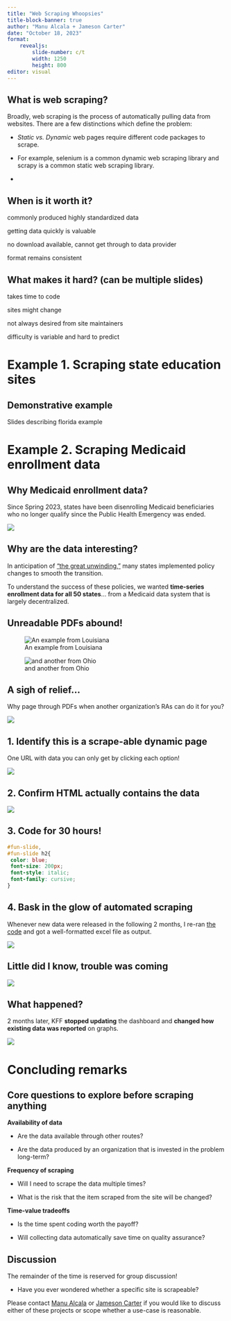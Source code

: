 ```yaml
---
title: "Web Scraping Whoopsies"
title-block-banner: true
author: "Manu Alcala + Jameson Carter"
date: "October 18, 2023"
format: 
    revealjs: 
        slide-number: c/t
        width: 1250
        height: 800
editor: visual
---
```


## What is web scraping?
Broadly, web scraping is the process of automatically pulling data from websites.
There are a few distinctions which define the problem:

-   *Static vs. Dynamic* web pages require different code packages to scrape.
  -   For example, selenium is a common dynamic web scraping library and scrapy is a common static web scraping library.

-   

## When is it worth it?

commonly produced highly standardized data

getting data quickly is valuable

no download available, cannot get through to data provider

format remains consistent

## What makes it hard? (can be multiple slides)

takes time to code

sites might change

not always desired from site maintainers

difficulty is variable and hard to predict

# Example 1. Scraping state education sites

## Demonstrative example {video-loop="true"}

Slides describing florida example

# Example 2. Scraping Medicaid enrollment data

## Why Medicaid enrollment data?

Since Spring 2023, states have been disenrolling Medicaid beneficiaries who no longer qualify since the Public Health Emergency was ended.

::: {layout-ncol="1"}
![](images/kff-fig.png)
:::

## Why are the data interesting?

In anticipation of ["the great unwinding,"](https://www.brookings.edu/articles/medicaid-and-the-great-unwinding-a-high-stakes-implementation-challenge/) many states implemented policy changes to smooth the transition.

To understand the success of these policies, we wanted **time-series enrollment data for all 50 states**... from a Medicaid data system that is largely decentralized.

## Unreadable PDFs abound!

::: {layout-ncol="2"}

![An example from Louisiana](images/louisiana-horrible.png)

![and another from Ohio](images/ohio-horrible.png)
:::

## A sigh of relief...

Why page through PDFs when another organization's RAs can do it for you?

::: {layout-ncol="1"}
![](images/kff-page.png)
:::

## 1. Identify this is a scrape-able dynamic page

One URL with data you can only get by clicking each option!

::: {layout-ncol="1"}
![](images/kff-page-click.png)
:::

## 2. Confirm HTML actually contains the data

::: {layout-ncol="1"}
![](images/html-plot.png)
:::

## 3. Code for 30 hours! {#fun-slide background-video="images/web-surfer.mp4" background-video-loop="true" background-size="50px"}

```css
#fun-slide,
#fun-slide h2{
 color: blue;
 font-size: 200px;
 font-style: italic;
 font-family: cursive;
}
```

## 4. Bask in the glow of automated scraping

Whenever new data were released in the following 2 months, I re-ran [the code](https://github.com/UI-Research/web-scraping/blob/master/kff_unwinding.py) and got a well-formatted excel file as output.

::: {layout-ncol="1"}
![](images/example-scraped.png)
:::

## Little did I know, trouble was coming

::: {layout-ncol="1"}
![](images/trouble-in-paradise.png)
:::

## What happened?

2 months later, KFF **stopped updating** the dashboard and **changed how existing data was reported** on graphs.

::: {layout-ncol="1"}
![](images/broken-egg.png)
:::

# Concluding remarks

## Core questions to explore before scraping anything

**Availability of data**

-   Are the data available through other routes?

-   Are the data produced by an organization that is invested in the problem long-term?

**Frequency of scraping**

-   Will I need to scrape the data multiple times?

-   What is the risk that the item scraped from the site will be changed? 

**Time-value tradeoffs**

-   Is the time spent coding worth the payoff?

-   Will collecting data automatically save time on quality assurance?

## Discussion

The remainder of the time is reserved for group discussion!

- Have you ever wondered whether a specific site is scrapeable?

Please contact [Manu Alcala](mailto:malcalakovalski@urban.org) or [Jameson Carter](mailto:jamcarter@urban.org) if you would like to discuss either of these projects or scope whether a use-case is reasonable.
